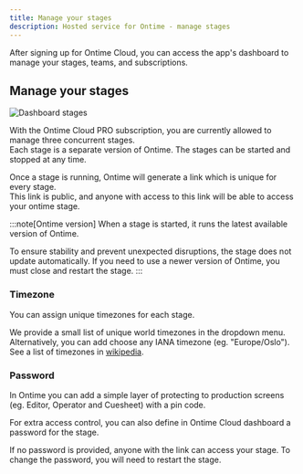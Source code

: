 ```yaml
---
title: Manage your stages
description: Hosted service for Ontime - manage stages
---
```


After signing up for Ontime Cloud, you can access the app's dashboard to manage your stages, teams, and subscriptions.

## Manage your stages

![Dashboard stages](../../../assets/ontime-cloud/dashboard-stages.png)

With the Ontime Cloud PRO subscription, you are currently allowed to manage three concurrent stages. \
Each stage is a separate version of Ontime. The stages can be started and stopped at any time.

Once a stage is running, Ontime will generate a link which is unique for every stage. \
This link is public, and anyone with access to this link will be able to access your ontime stage.

:::note[Ontime version]
When a stage is started, it runs the latest available version of Ontime.

To ensure stability and prevent unexpected disruptions, the stage does not update automatically.
If you need to use a newer version of Ontime, you must close and restart the stage.
:::

### Timezone
You can assign unique timezones for each stage.

We provide a small list of unique world timezones in the dropdown menu. \
Alternatively, you can add choose any IANA timezone (eg. "Europe/Oslo").\
See a list of timezones in [wikipedia](https://en.wikipedia.org/wiki/List_of_tz_database_time_zones).

### Password
In Ontime you can add a simple layer of protecting to production screens (eg. Editor, Operator and Cuesheet) with a pin code.

For extra access control, you can also define in Ontime Cloud dashboard a password for the stage.

If no password is provided, anyone with the link can access your stage.
To change the password, you will need to restart the stage.
